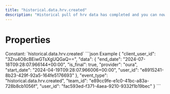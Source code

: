```yaml
---
title: "historical.data.hrv.created"
description: "Historical pull of hrv data has completed and you can now pull data for this resource."
---
```

# Properties
<ResponseField name="event_type" type="const string" required="true">
Constant: `historical.data.hrv.created`
</ResponseField>
<ResponseField name="team_id" type="string" required="true">
</ResponseField>
<ResponseField name="user_id" type="string" required="true">
</ResponseField>
<ResponseField name="client_user_id" type="string" required="true">
</ResponseField>
<ResponseField name="data" type="HistoricalDataCreated" required="true">
<Expandable title="HistoricalDataCreated" defaultOpen="true">
<ResponseField name="user_id" type="string" required="true">
</ResponseField>
<ResponseField name="start_date" type="string" required="true">
</ResponseField>
<ResponseField name="end_date" type="string" required="true">
</ResponseField>
<ResponseField name="is_final" type="boolean" required="true">
</ResponseField>
<ResponseField name="provider" type="string" required="true">
</ResponseField>
</Expandable>
</ResponseField>
<ResponseExample>
```json Example
{
  "client_user_id": "3Zru4O8cBEiwGTsXgUQGaQ==",
  "data": {
    "end_date": "2024-07-18T09:28:07.966144+00:00",
    "is_final": true,
    "provider": "oura",
    "start_date": "2024-04-19T09:28:07.966006+00:00",
    "user_id": "e8915241-8b23-429f-92a5-164fe5176693"
  },
  "event_type": "historical.data.hrv.created",
  "team_id": "e89cc9fe-e1c0-41bc-a83a-728b8cb1056f",
  "user_id": "fac593ed-f371-4aea-9210-9332f1b19bec"
}
```
</ResponseExample>
